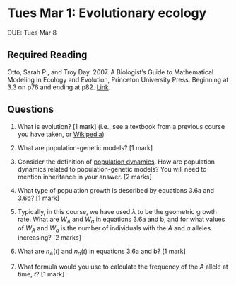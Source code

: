 # Tues Mar 1: Evolutionary ecology 

DUE: Tues Mar 8

## Required Reading
Otto, Sarah P., and Troy Day. 2007. A Biologist's Guide to Mathematical Modeling in Ecology and Evolution, Princeton University Press. Beginning at 3.3 on p76 and ending at p82.  [Link](https://ebookcentral-proquest-com.qe2a-proxy.mun.ca/lib/MUN/detail.action?docID=768551).

## Questions
1. What is evolution? [1 mark] (i.e., see a textbook from a previous course you have taken, or [Wikipedia](https://en.wikipedia.org/wiki/Evolution#CITEREFHallHallgr%C3%ADmsson2008))

2. What are population-genetic models? [1 mark]

3. Consider the definition of [population dynamics](https://en.wikipedia.org/wiki/Population_dynamics). How are population dynamics related to population-genetic models? You will need to mention inheritance in your answer. [2 marks]

4. What type of population growth is described by equations 3.6a and 3.6b? [1 mark]

5. Typically, in this course, we have used $\lambda$ to be the geometric growth rate. What are $W_A$ and $W_a$ in equations 3.6a and b, and for what values of $W_A$ and $W_a$ is the number of individuals with the $A$ and $a$ alleles increasing? [2 marks]

6. What are $n_A(t)$ and $n_a(t)$ in equations 3.6a and b? [1 mark]

7. What formula would you use to calculate the frequency of the $A$ allele at time, $t$? [1 mark]
